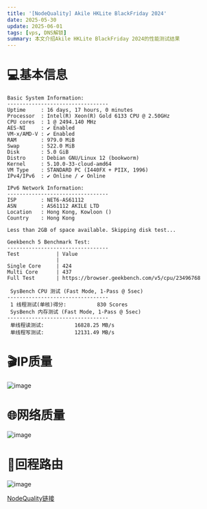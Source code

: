 ```yaml
---
title: '[NodeQuality] Akile HKLite BlackFriday 2024'
date: 2025-05-30
update: 2025-06-01
tags: [vps, DNS解锁]
summary: 本文介绍Akile HKLite BlackFriday 2024的性能测试结果
---
```


# 💻基本信息

```
Basic System Information:
---------------------------------
Uptime     : 16 days, 17 hours, 0 minutes
Processor  : Intel(R) Xeon(R) Gold 6133 CPU @ 2.50GHz
CPU cores  : 1 @ 2494.140 MHz
AES-NI     : ✔ Enabled
VM-x/AMD-V : ✔ Enabled
RAM        : 979.0 MiB
Swap       : 522.0 MiB
Disk       : 5.0 GiB
Distro     : Debian GNU/Linux 12 (bookworm)
Kernel     : 5.10.0-33-cloud-amd64
VM Type    : STANDARD PC (I440FX + PIIX, 1996)
IPv4/IPv6  : ✔ Online / ✔ Online

IPv6 Network Information:
---------------------------------
ISP        : NET6-AS61112
ASN        : AS61112 AKILE LTD
Location   : Hong Kong, Kowloon ()
Country    : Hong Kong

Less than 2GB of space available. Skipping disk test...

Geekbench 5 Benchmark Test:
---------------------------------
Test            | Value
                |
Single Core     | 424
Multi Core      | 437
Full Test       | https://browser.geekbench.com/v5/cpu/23496768

 SysBench CPU 测试 (Fast Mode, 1-Pass @ 5sec)
---------------------------------
 1 线程测试(单核)得分:          830 Scores
 SysBench 内存测试 (Fast Mode, 1-Pass @ 5sec)
---------------------------------
 单线程读测试:          16828.25 MB/s
 单线程写测试:          12131.49 MB/s
```

# 🎬IP质量

![image](https://report.check.place/ip/2DQSC73EC.svg)

# 🌐网络质量

![image](https://i.111666.best/image/Uc5CDDKikLv0OuidrYirl2.webp)

# 📍回程路由

![image](https://i.111666.best/image/lNOfdCvUwXOjbM1NJng2hx.webp)

[NodeQuality链接](https://nodequality.com/r/fE9M00ixhHFMqxCL18EnS7NNHNNAhpV4)
